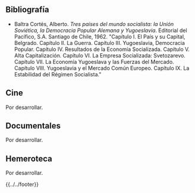 <noinclude>{{header|1=Yugoslavia}}</noinclude>

== Bibliografía ==

* Baltra Cortés, Alberto. ''Tres países del mundo socialista: la Unión Soviética, la Democracia Popular Alemana y Yugoeslavia''. Editorial del Pacífico, S.A. Santiago de Chile, 1962. "Capítulo I. El País y su Capital, Belgrado. Capítulo II. La Guerra. Capítulo III. Yugoeslavia, Democracia Popular. Capítulo IV. Resultados de la Economía Socializada. Capítulo V. Alta Capitalización. Capítulo VI. La Empresa Socializada: Svetozarevo. Capítulo VII. La Economía Yugoeslava y las Fuerzas del Mercado. Capítulo VIII. Yugoeslavia y el Mercado Común Europeo. Capítulo IX. La Estabilidad del Régimen Socialista."

== Cine ==

Por desarrollar.

== Documentales ==

Por desarrollar.

== Hemeroteca ==

Por desarrollar.

<noinclude>{{../../footer}}</noinclude>
